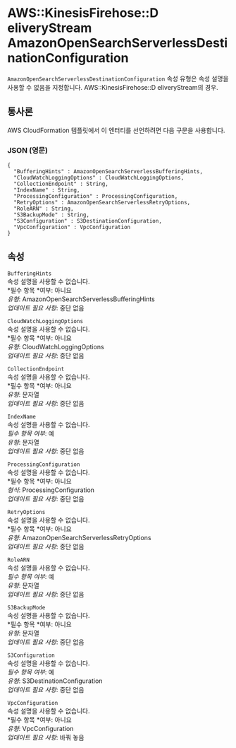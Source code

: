 # AWS::KinesisFirehose::D eliveryStream AmazonOpenSearchServerlessDestinationConfiguration

`AmazonOpenSearchServerlessDestinationConfiguration` 속성 유형은 속성 설명을 사용할 수 없음을 지정합니다. AWS::KinesisFirehose::D eliveryStream의 경우.

## 통사론

AWS CloudFormation 템플릿에서 이 엔터티를 선언하려면 다음 구문을 사용합니다.

### JSON (영문)

```
{
  "BufferingHints" : AmazonOpenSearchServerlessBufferingHints,
  "CloudWatchLoggingOptions" : CloudWatchLoggingOptions,
  "CollectionEndpoint" : String,
  "IndexName" : String,
  "ProcessingConfiguration" : ProcessingConfiguration,
  "RetryOptions" : AmazonOpenSearchServerlessRetryOptions,
  "RoleARN" : String,
  "S3BackupMode" : String,
  "S3Configuration" : S3DestinationConfiguration,
  "VpcConfiguration" : VpcConfiguration
}
```

## 속성

`BufferingHints`  
속성 설명을 사용할 수 없습니다.  
*필수 항목 *여부: 아니요  
_유형_: AmazonOpenSearchServerlessBufferingHints  
_업데이트 필요 사항_: 중단 없음

`CloudWatchLoggingOptions`  
속성 설명을 사용할 수 없습니다.  
*필수 항목 *여부: 아니요  
_유형_: CloudWatchLoggingOptions  
_업데이트 필요 사항_: 중단 없음

`CollectionEndpoint`  
속성 설명을 사용할 수 없습니다.  
*필수 항목 *여부: 아니요  
_유형_: 문자열  
_업데이트 필요 사항_: 중단 없음

`IndexName`  
속성 설명을 사용할 수 없습니다.  
_필수 항목 여부_: 예  
_유형_: 문자열  
_업데이트 필요 사항_: 중단 없음

`ProcessingConfiguration`  
속성 설명을 사용할 수 없습니다.  
*필수 항목 *여부: 아니요  
_형식_: ProcessingConfiguration  
_업데이트 필요 사항_: 중단 없음

`RetryOptions`  
속성 설명을 사용할 수 없습니다.  
*필수 항목 *여부: 아니요  
_유형_: AmazonOpenSearchServerlessRetryOptions  
_업데이트 필요 사항_: 중단 없음

`RoleARN`  
속성 설명을 사용할 수 없습니다.  
_필수 항목 여부_: 예  
_유형_: 문자열  
_업데이트 필요 사항_: 중단 없음

`S3BackupMode`  
속성 설명을 사용할 수 없습니다.  
*필수 항목 *여부: 아니요  
_유형_: 문자열  
_업데이트 필요 사항_: 중단 없음

`S3Configuration`  
속성 설명을 사용할 수 없습니다.  
_필수 항목 여부_: 예  
_유형_: S3DestinationConfiguration  
_업데이트 필요 사항_: 중단 없음

`VpcConfiguration`  
속성 설명을 사용할 수 없습니다.  
*필수 항목 *여부: 아니요  
_유형_: VpcConfiguration  
_업데이트 필요 사항_: 바꿔 놓음
